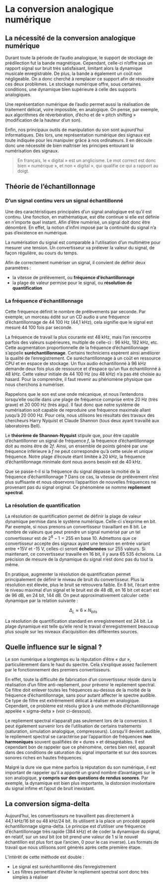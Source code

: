 # La conversion analogique numérique

## La nécessité de la conversion analogique numérique

Durant toute la période de l’audio analogique, le support de stockage de prédilection fut la bande magnétique. Cependant, celle-ci n’offre pas un rapport signal sur bruit très satisfaisant, limitant alors la dynamique musicale enregistrable. De plus, la bande a également un coût non négligeable. On a donc cherché à remplacer ce support afin de résoudre ces deux problèmes. Le stockage numérique offre, sous certaines conditions, une dynamique bien supérieure à celle des supports analogiques.

Une représentation numérique de l’audio permet aussi la réalisation de traitement délicat, voire impossible, en analogique. On pense, par exemple, aux algorithmes de réverbération, d’écho et de « pitch shifting » (modification de la hauteur d’un son). 

Enfin, nos principaux outils de manipulation du son sont aujourd’hui informatiques. Dès lors, une représentation numérique des signaux est toute indiquée pour les manipuler grâce à nos ordinateurs. Il en découle donc une nécessité de bien maîtriser les principes entourant la numérisation des signaux.

> En français, le « digital » est un anglicisme. Le mot correct est donc bien « numérique », et non « digital », qui qualifie ce qui a rapport au doigt.

## Théorie de l'échantillonnage

### D'un signal continu vers un signal échantillonné

Une des caractéristiques principales d'un signal analogique est qu'il est continu. Une fonction, en mathématique, est dite continue si elle est définie en n'importe quel instant. Afin d'être numérisé, un signal doit donc être dénombré. En effet, la notion d'infini imposé par la continuité du signal n'a pas d'existence en numérique.

La numérisation du signal est comparable à l'utilisation d'un multimètre pour mesurer une tension. Un convertisseur va prélever la valeur du signal, de façon régulière, au cours du temps.

Afin de correctement numériser un signal, il convient de définir deux paramètres :

+ la vitesse de prélèvement, ou **fréquence d'échantillonnage**
+ la plage de valeur permise pour le signal, ou **résolution de quantification**

### La fréquence d'échantillonnage

Cette fréquence définit le nombre de prélèvements par seconde. Par exemple, un morceau édité sur un CD audio a une fréquence d'échantillonnage de 44 100 Hz (44,1 kHz), cela signifie que le signal est mesuré 44 100 fois par seconde.

La fréquence de travail la plus courante est 48 kHz, mais l'on rencontre parfois des valeurs supérieures, multiple de celle-ci : 96 kHz, 192 kHz, etc. Cette augmentation proportionnelle de la fréquence d'échantillonnage s'appelle **suréchantillonnage**. Certains techniciens espèrent ainsi améliorer la qualité de l'enregistrement. Ce suréchantillonnage à un coût en ressource CPU et en espace de stockage. Un flux audio échantillonné à 96 kHz demande deux fois plus de ressource et d'espace qu'un flux échantillonné à 48 kHz. Cette valeur initiale de 44 100 Hz (ou 48 kHz) n'a pas été choisie au hasard. Pour la comprendre, il faut revenir au phénomène physique que nous cherchons à numériser.

Rappelons que le son est une onde mécanique, et nous l'entendons lorsqu'elle oscille dans une plage de fréquence comprise entre 20 Hz (très grave) et 20 000 Hz (très aigu). Il faut donc que notre système de numérisation soit capable de reproduire une fréquence maximale allant jusqu'à 20 000 Hz. Pour cela, nous utilisons les résultats des travaux des chercheurs Harry Nyquist et Claude Shannon (tous deux ayant travaillé aux laboratoires Bell).

Le **théorème de Shannon-Nyquist** stipule que, pour être capable d'échantillonner un signal de fréquence $f$, la fréquence d'échantillonnage doit au moins être de $2f$. Ainsi, un ensemble de points généré par une fréquence inférieure à $f$ ne peut correspondre qu'à cette seule et unique fréquence. Notre plage d'écoute étant limitée à 20 kHz, la fréquence d'échantillonnage minimale dont nous avons besoin est de 40 kHz.

Que se passe-t-il si la fréquence du signal dépasse la moitié de la fréquence d'échantillonnage ? Dans ce cas, la vitesse de prélèvement n'est plus suffisante et nous observons l'apparition de nouvelles fréquences ne provenant pas du signal original. Ce phénomène se nomme **repliement spectral**.

### La résolution de quantification

La résolution de quantification permet de définir la plage de valeur dynamique permise dans le système numérique. Celle-ci s'exprime en bit. Par exemple, si nous prenons un convertisseur travaillant en 8 bit. Le nombre de valeurs que peut prendre un signal numérisé par un tel convertisseur est de $2^8-1 = 255$ en base 10. Admettons que ce convertisseur accepte des signaux ayant une tension en entrée variant entre +15V et -15 V, celles-ci seront **échelonnées** sur 255 valeurs. Si maintenant, ce convertisseur travaille en 16 bit, il y aura 65 535 échelons. La précision de mesure de la dynamique du signal n'est donc pas du tout la même.

En pratique, augmenter la résolution de quantification permet principalement de définir le niveau de bruit du convertisseur. Plus la résolution est élevée, plus le bruit se retrouvera faible. En 8 bit, l'écart entre le niveau maximal d'un signal et le bruit est de 48 dB, en 16 bit cet écart est de 96 dB, en 24 bit, 144 dB. On peut approximativement calculer cette dynamique par la relation suivante :

$$ \Delta_L \approx 6 \times N_{bits} $$

La résolution de quantification standard en enregistrement est 24 bit. La plage dynamique est telle qu'elle rend le travail d'enregistrement beaucoup plus souple sur les niveaux d'acquisition des différentes sources.

## Quelle influence sur le signal ?

Le son numérique a longtemps eu la réputation d'être « dur », particulièrement dans le haut du spectre. Cela s'explique assez facilement par le fonctionnement des premiers convertisseurs.

En effet, toute la difficulté de fabrication d'un convertisseur réside dans la réalisation d'un filtre anti-repliement, pour prévenir le repliement spectral. Ce filtre doit enlever toutes les fréquences au-dessus de la moitié de la fréquence d'échantillonnage, sans pour autant affecter le spectre audible. Ce type de filtre est extrêmement délicat à réaliser en analogique. Cependant, ce problème est résolu grâce à une méthode d'échantillonnage appelée « sigma-delta » (voir ci-dessous).

Le repliement spectral n'apparaît pas seulement lors de la conversion. Il peut également survenir lors de l'utilisation de certains traitements (saturation, simulation analogique, compresseurs). Lorsqu'il devient audible, le repliement spectral se caractérise par l'apparition de fréquences **non harmoniques** souvent qualifiées de « dures » et désagréables. Il est cependant bon de rappeler que ce phénomène, certes bien réel, apparaît dans des conditions de saturation du signal importante et sur des sources sonores riches en hautes fréquences.

Malgré la dure vie que mène parfois la réputation du son numérique, il est important de rappeler qu'il a apporté un grand nombre d'avantages sur le son analogique, **y compris sur des questions de rendus sonores**. Par exemple, la dynamique est bien plus importante, la distorsion involontaire du signal infime et l'ajout de bruit inexistant.

## La conversion sigma-delta

Aujourd'hui, les convertisseurs ne travaillent pas directement à 44,1 kHz/16 bit ou 48 kHz/24 bit. Ils utilisent à la place un procédé appelé échantillonnage sigma-delta. Le principe est d'utiliser une fréquence d'échantillonnage très rapide (384 kHz) et de coder la dynamique du signal, en relatif, sur un seul bit (ce bit prend une valeur de 1 si le nouvel échantillon est plus fort que l'ancien, 0 pour le cas inverse). Les formats de travail que nous utilisons sont générés après cette première étape.

L'intérêt de cette méthode est double :

+ Le signal est suréchantillonné dès l'enregistrement
+ Les filtres permettant d'éviter le repliement spectral sont donc très simples à réaliser